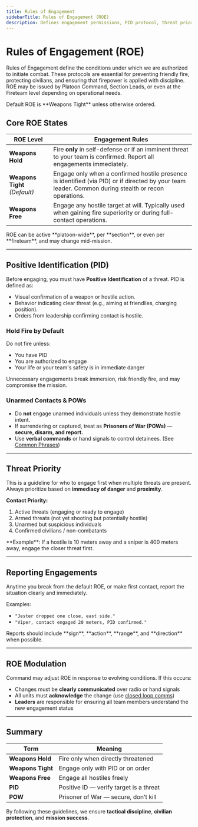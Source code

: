 ```yaml
---
title: Rules of Engagement
sidebarTitle: Rules of Engagement (ROE)
description: Defines engagement permissions, PID protocol, threat priority, and escalation procedures for SPECTRE operations.
---
```



# Rules of Engagement (ROE)

Rules of Engagement define the conditions under which we are authorized to initiate combat. These protocols are essential for preventing friendly fire, protecting civilians, and ensuring that firepower is applied with discipline. ROE may be issued by Platoon Command, Section Leads, or even at the Fireteam level depending on operational needs.

<Callout type='info'>
  Default ROE is **Weapons Tight** unless otherwise ordered.
</Callout>

## Core ROE States

| **ROE Level**                 | **Engagement Rules**                                                                                                                                 |
| ----------------------------- | ---------------------------------------------------------------------------------------------------------------------------------------------------- |
| **Weapons Hold**              | Fire **only** in self-defense or if an imminent threat to your team is confirmed. Report all engagements immediately.                                |
| **Weapons Tight** _(Default)_ | Engage only when a confirmed hostile presence is identified (via PID) or if directed by your team leader. Common during stealth or recon operations. |
| **Weapons Free**              | Engage any hostile target at will. Typically used when gaining fire superiority or during full-contact operations.                                   |

<Callout type='info'>
  ROE can be active **platoon-wide**, per **section**, or even per **fireteam**,
  and may change mid-mission.
</Callout>

---

## Positive Identification (PID)

Before engaging, you must have **Positive Identification** of a threat. PID is defined as:

- Visual confirmation of a weapon or hostile action.
- Behavior indicating clear threat (e.g., aiming at friendlies, charging position).
- Orders from leadership confirming contact is hostile.

### Hold Fire by Default

Do not fire unless:

- You have PID
- You are authorized to engage
- Your life or your team's safety is in immediate danger

<Callout>
  Unnecessary engagements break immersion, risk friendly fire, and may
  compromise the mission.
</Callout>

### Unarmed Contacts & POWs

- Do **not** engage unarmed individuals unless they demonstrate hostile intent.
- If surrendering or captured, treat as **Prisoners of War (POWs)** — **secure, disarm, and report.**
- Use **verbal commands** or hand signals to control detainees. (See [Common Phrases](/sop/communications/common-phrases))

---

## Threat Priority

This is a guideline for who to engage first when multiple threats are present. Always prioritize based on **immediacy of danger** and **proximity**.

**Contact Priority:**

1. Active threats (engaging or ready to engage)
2. Armed threats (not yet shooting but potentially hostile)
3. Unarmed but suspicious individuals
4. Confirmed civilians / non-combatants

<Callout type='info'>
  **Example**: If a hostile is 10 meters away and a sniper is 400 meters away,
  engage the closer threat first.
</Callout>

---

## Reporting Engagements

Anytime you break from the default ROE, or make first contact, report the situation clearly and immediately.

Examples:

- `"Jester dropped one close, east side."`
- `"Viper, contact engaged 20 meters, PID confirmed."`

<Callout type='info'>
  Reports should include **sign**, **action**, **range**, and **direction** when
  possible.
</Callout>

---

## ROE Modulation

Command may adjust ROE in response to evolving conditions. If this occurs:

- Changes must be **clearly communicated** over radio or hand signals
- All units must **acknowledge** the change (use [closed loop comms](/sop/communications/radio-communications#closed-loop-communications))
- **Leaders** are responsible for ensuring all team members understand the new engagement status

---

## Summary

| Term              | Meaning                                 |
| ----------------- | --------------------------------------- |
| **Weapons Hold**  | Fire only when directly threatened      |
| **Weapons Tight** | Engage only with PID or on order        |
| **Weapons Free**  | Engage all hostiles freely              |
| **PID**           | Positive ID — verify target is a threat |
| **POW**           | Prisoner of War — secure, don’t kill    |

By following these guidelines, we ensure **tactical discipline**, **civilian protection**, and **mission success**.
